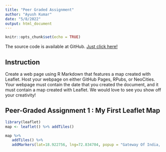 ```yaml
---
title: "Peer Graded Assignment"
author: "Ayush Kumar"
date: "5/8/2022"
output: html_document
---
```


```r
knitr::opts_chunk$set(echo = TRUE)
```
The source code is available at GitHub. [Just click here!](https://github.com/AyushK052/Developing-Data-Products/new/main)

## Instruction

Create a web page using R Markdown that features a map created with Leaflet. Host your webpage on either GitHub Pages, RPubs, or NeoCities. Your webpage must contain the date that you created the document, and it must contain a map created with Leaflet. We would love to see you show off your creativity!

## Peer-Graded Assignment 1 : My First Leaflet Map 


```r
library(leaflet)
map <- leaflet() %>% addTiles()
```


```r
map %>%
   addTiles() %>%
   addMarkers(lat=18.922756, lng=72.834704, popup = "Gateway Of India, Mumbai")
```
